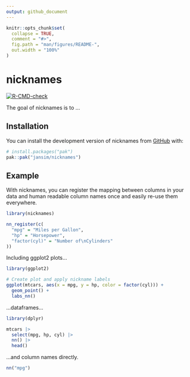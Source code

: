 ```yaml
---
output: github_document
---
```


<!-- README.md is generated from README.Rmd. Please edit that file -->

```r
knitr::opts_chunk$set(
  collapse = TRUE,
  comment = "#>",
  fig.path = "man/figures/README-",
  out.width = "100%"
)
```

# nicknames

<!-- badges: start -->
[![R-CMD-check](https://github.com/jansim/nicknames/actions/workflows/R-CMD-check.yaml/badge.svg)](https://github.com/jansim/nicknames/actions/workflows/R-CMD-check.yaml)
<!-- badges: end -->

The goal of nicknames is to ...

## Installation

You can install the development version of nicknames from [GitHub](https://github.com/) with:

``` r
# install.packages("pak")
pak::pak("jansim/nicknames")
```

## Example

With nicknames, you can register the mapping between columns in your data and human readable column names once and easily re-use them everywhere.

```r
library(nicknames)

nn_register(c(
  "mpg" = "Miles per Gallon",
  "hp" = "Horsepower",
  "factor(cyl)" = "Number of\nCylinders"
))
```

Including ggplot2 plots...

```r
library(ggplot2)

# Create plot and apply nickname labels
ggplot(mtcars, aes(x = mpg, y = hp, color = factor(cyl))) +
  geom_point() +
  labs_nn()
```

...dataframes...

```r
library(dplyr)

mtcars |>
  select(mpg, hp, cyl) |>
  nn() |>
  head()
```

...and column names directly.

```r
nn("mpg")
```

